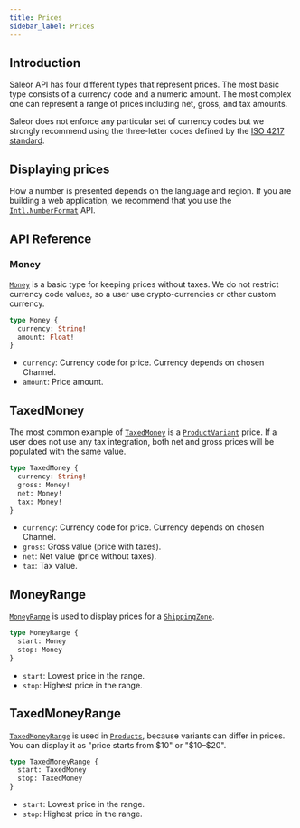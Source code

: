 ```yaml
---
title: Prices
sidebar_label: Prices
---
```


## Introduction

Saleor API has four different types that represent prices. The most basic type consists of a currency code and a numeric amount. The most complex one can represent a range of prices including net, gross, and tax amounts.

Saleor does not enforce any particular set of currency codes but we strongly recommend using the three-letter codes defined by the [ISO 4217 standard](https://en.wikipedia.org/wiki/ISO_4217).

## Displaying prices

How a number is presented depends on the language and region. If you are building a web application, we recommend that you use the [`Intl.NumberFormat`](https://developer.mozilla.org/en-US/docs/Web/JavaScript/Reference/Global_Objects/Intl/NumberFormat) API.

## API Reference

### Money

[`Money`](developer/api-reference/objects/money.mdx) is a basic type for keeping prices without taxes. We do not restrict currency code values, so a user use crypto-currencies or other custom currency.

```graphql
type Money {
  currency: String!
  amount: Float!
}
```

- `currency`: Currency code for price. Currency depends on chosen Channel.
- `amount`: Price amount.

## TaxedMoney

The most common example of [`TaxedMoney`](developer/api-reference/objects/taxed-money.mdx) is a [`ProductVariant`](developer/api-reference/objects/product-variant.mdx) price. If a user does not use any tax integration, both net and gross prices will be populated with the same value.

```graphql
type TaxedMoney {
  currency: String!
  gross: Money!
  net: Money!
  tax: Money!
}
```

- `currency`: Currency code for price. Currency depends on chosen Channel.
- `gross`: Gross value (price with taxes).
- `net`: Net value (price without taxes).
- `tax`: Tax value.

## MoneyRange

[`MoneyRange`](developer/api-reference/objects/money-range.mdx) is used to display prices for a [`ShippingZone`](developer/api-reference/objects/shipping-zone.mdx).

```graphql
type MoneyRange {
  start: Money
  stop: Money
}
```

- `start`: Lowest price in the range.
- `stop`: Highest price in the range.

## TaxedMoneyRange

[`TaxedMoneyRange`](developer/api-reference/objects/taxed-money-range.mdx) is used in [`Products`](developer/api-reference/objects/product.mdx), because variants can differ in prices. You can display it as "price starts from $10" or "$10–$20".

```graphql
type TaxedMoneyRange {
  start: TaxedMoney
  stop: TaxedMoney
}
```

- `start`: Lowest price in the range.
- `stop`: Highest price in the range.
